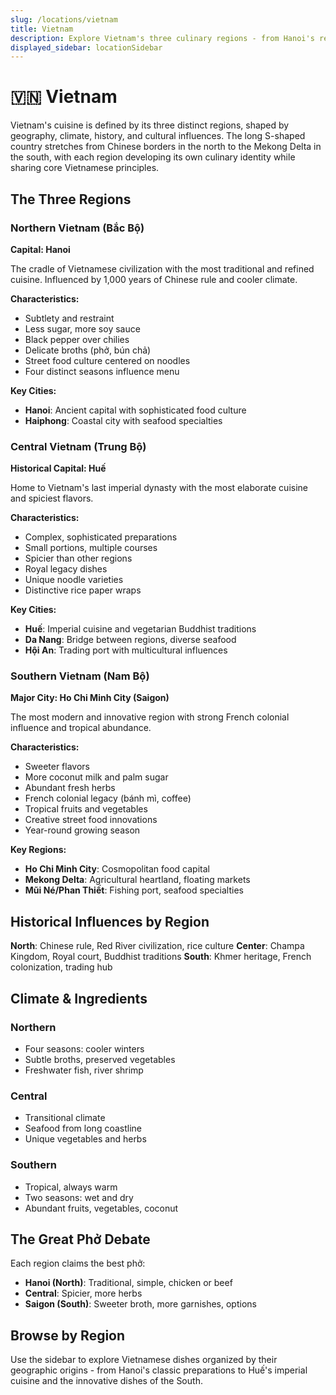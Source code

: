 ```yaml
---
slug: /locations/vietnam
title: Vietnam
description: Explore Vietnam's three culinary regions - from Hanoi's refined Northern cuisine to Huế's royal legacy and Southern Vietnam's tropical abundance
displayed_sidebar: locationSidebar
---
```


# 🇻🇳 Vietnam

Vietnam's cuisine is defined by its three distinct regions, shaped by geography, climate, history, and cultural influences. The long S-shaped country stretches from Chinese borders in the north to the Mekong Delta in the south, with each region developing its own culinary identity while sharing core Vietnamese principles.

## The Three Regions

### Northern Vietnam (Bắc Bộ)
**Capital: Hanoi**

The cradle of Vietnamese civilization with the most traditional and refined cuisine. Influenced by 1,000 years of Chinese rule and cooler climate.

**Characteristics:**
- Subtlety and restraint
- Less sugar, more soy sauce
- Black pepper over chilies
- Delicate broths (phở, bún chả)
- Street food culture centered on noodles
- Four distinct seasons influence menu

**Key Cities:**
- **Hanoi**: Ancient capital with sophisticated food culture
- **Haiphong**: Coastal city with seafood specialties

### Central Vietnam (Trung Bộ)
**Historical Capital: Huế**

Home to Vietnam's last imperial dynasty with the most elaborate cuisine and spiciest flavors.

**Characteristics:**
- Complex, sophisticated preparations
- Small portions, multiple courses
- Spicier than other regions
- Royal legacy dishes
- Unique noodle varieties
- Distinctive rice paper wraps

**Key Cities:**
- **Huế**: Imperial cuisine and vegetarian Buddhist traditions
- **Da Nang**: Bridge between regions, diverse seafood
- **Hội An**: Trading port with multicultural influences

### Southern Vietnam (Nam Bộ)
**Major City: Ho Chi Minh City (Saigon)**

The most modern and innovative region with strong French colonial influence and tropical abundance.

**Characteristics:**
- Sweeter flavors
- More coconut milk and palm sugar
- Abundant fresh herbs
- French colonial legacy (bánh mì, coffee)
- Tropical fruits and vegetables
- Creative street food innovations
- Year-round growing season

**Key Regions:**
- **Ho Chi Minh City**: Cosmopolitan food capital
- **Mekong Delta**: Agricultural heartland, floating markets
- **Mũi Né/Phan Thiết**: Fishing port, seafood specialties

## Historical Influences by Region

**North**: Chinese rule, Red River civilization, rice culture
**Center**: Champa Kingdom, Royal court, Buddhist traditions
**South**: Khmer heritage, French colonization, trading hub

## Climate & Ingredients

### Northern
- Four seasons: cooler winters
- Subtle broths, preserved vegetables
- Freshwater fish, river shrimp

### Central
- Transitional climate
- Seafood from long coastline
- Unique vegetables and herbs

### Southern
- Tropical, always warm
- Two seasons: wet and dry
- Abundant fruits, vegetables, coconut

## The Great Phở Debate

Each region claims the best phở:
- **Hanoi (North)**: Traditional, simple, chicken or beef
- **Central**: Spicier, more herbs
- **Saigon (South)**: Sweeter broth, more garnishes, options

## Browse by Region

Use the sidebar to explore Vietnamese dishes organized by their geographic origins - from Hanoi's classic preparations to Huế's imperial cuisine and the innovative dishes of the South.
